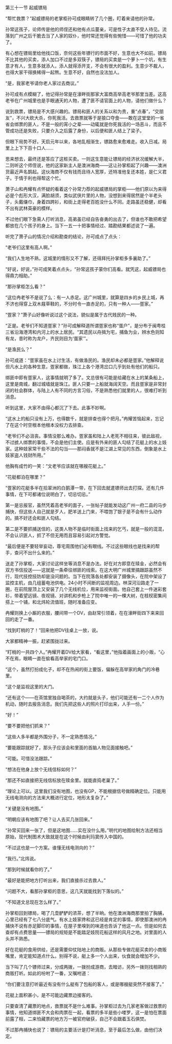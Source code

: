

第三十一节 起威镖局

“帮忙救票？”起威镖局的老掌柜孙可成眼睛转了几个圈，盯着来请他的孙常。

孙常这孩子，论师传是他的师侄还和他有点瓜蔓亲，可是性子太直不受人待见。流落到广州之后干脆去当了人家的奴仆，他时常还觉得有些惋惜――可惜了他的功夫了。

有心想在镖局里给他找口饭，奈何这些年镖行的市面不好，生意也大不如前。镖局不比其他的买卖，添人加口不过是多双筷子，镖局的买卖是一个萝卜一个坑，有生意才有人，生意多就添人，添人就得添开支，不会有很大的盈利。生意少不裁人，也得大家干得换稀得一起熬。生意不好，自然也没法加人。

“是，我家老爷请你老人家过去商议。”

孙可成有点模糊了，他记得孙常是在濠畔街那家大富商高举高老爷那里当差。这高老爷在广州城里也是手眼通天的人物，遭了匪不请官面上的人物，请他们做什么？

说到救票，镖局是不大感兴趣的。镖局和匪人的关系以和为贵，重“点春”，“交朋友”，不兴大砍大杀，你死我活。去救票就等于是狼口夺食――敢在这堂堂的一省省会绑票的匪人，不是一般的宵小之辈――动辄就是你死我活的一场恶斗，而且不管成功还是失败，只要介入之后露了身份，以后便和匪人结上了梁子。

但眼下局势不好。天启元年以来，各地乱相渐生，镖路愈来愈难走。收入日减。局里上上下下百十口人……

思来想去，最终还是答应了这桩买卖。一则这生意能让镖局的经济状况缓解大半，二则听这个师侄说，他的这家新主人是澳洲海商――这让孙掌柜起了兴趣――澳洲货最近声名鹊起。这伙海商不仅有钱而且待人宽厚，还特准他复还本姓，是仁义君子。于情于利也得帮这个忙。

萧子山和冉耀有点怀疑的看着这个孙常力荐的起威镖局的掌柜――他们原以为来得必是个彪形大汉，满脸胡须，类似武侠片里的人物，没想到来得居然是个半老头子，头戴缣巾，身着四跨衫，和街上走得老百姓没什么不同。走路虽还稳健，却看不出有武林英豪的模样。

不过他们眼下急需人打听消息，高弟虽已经自告奋勇的出去了，但谁也不敢把希望都放在几个孩子的身上。当下一五一十把事情经过、踏勘结果都述说了一遍。

听完了萧子山的情况介绍和勘查的结论，孙可成点了点头：

“老爷们这里有高人啊。”

“我们人生地不熟，这城里的情形又不了解，还得拜托孙掌柜多多襄助了。”

“好说，好说，”孙可成笑着点点头，“孙常这孩子蒙你们高看。就凭这，起威镖局也得鼎力相助。”

“那孙掌柜怎么看？”

“这位冉老爷不是说了么：有一人赤足。这广州城里，就算是四乡的乡民上城，再不济也得穿上双木屐草鞋的，不分时令一直赤足的，只有一种人――疍家。”

“疍家？”萧子山好像听说过这个说法，貌似是属于古代贱民的一种。

“正是。老爷们不知道疍家？”孙可成解释道所谓疍家也称“蛋户”，是分布于闽粤桂三省沿海港湾和内河上的水上居民。“其遗民以舟揖为宅，捕鱼为业，辨水色则知有龙，昔时称为龙户，齐民则目为‘蛋家’”。

“是渔民么？”

孙可成道：“疍家虽在水上讨生活，有做渔民的。渔民却未必都是疍家。”他解释说但凡水上的各种生意，疍家都做，珠江上各个港湾岔口几乎到处有他们的船只。

绑匪中即有疍家人，这事情就明了多了。文总很有可能是给藏在水上的某条船上，这里是南城，翻过城墙就是珠江。匪人只要一上船就海阔天空。而且疍家是非常封闭的社会群体，与陆上人有不同的方言习俗，不是熟悉他们就里的人，很难打听到消息。

听到这里，大家不由得心都沉了下去。此事不妙啊。

“这水上的船只没有上万，也得数千，就是排查也得个把月。”冉耀苦恼起来，忘记了在这个时空根本他根本没权力去排查。

“老爷们不必沮丧。事情没那么难办。疍家虽和陆上人老死不相往来，彼此敌视，不过掳人绑票的事情，不会是他们主使。应是有外来的匪人勾结了花艇上的水上妓家。这种妓家常干些不法的勾当――那闷香就不是江湖上常见的东西，倒象是水上妓家盗人钱财所用。”

他胸有成竹的一笑：“文老爷应该就在哪艘花艇上。”

“花艇都泊在哪里？”

“疍家的花艇多半在拾翠洲的白鹅潭一带，在下回去就遣镖师出去打探。还有几件事情，在下可都诸位说明白了，切忌切忌。”

第一是忌报官，虽然凭着高老爷的面子，一张帖子就能发动这广州一府二县的马步捕快，但这些人自己就是歹人，肥羊送上门来，不喂饱了银子是不会有什么动作的。搞不好还会和匪人勾结。

第二是不要抓捕送信的，这类人物不是临时街面上找来的乞丐，就是一般的混混，不会认识匪人，抓了不但无用而且容易引起对方警觉。

“最后便是不要轻举妄动，尊宅周围他们必有眼线。不过这些眼线也是找来的帮手，查问不出什么来的。”

送走了孙掌柜，大家讨论这样坐等消息不是办法。好在对方即意在赎金，必然会有双方书信投送――这就是一条牵往绑匪的线索。在这大明广州城里搞跟踪虽然不行，现代技控技防却是没问题的。当下在院落各处都安装了摄像头，在院中架设了监控主机，由几组蓄电池供电。24小时不间断的监视周边。林深河沿路走了一圈，在前院屋顶上又安装了几个无线机位，用来监视街面。他自己套上一件迷彩套衫，带着望远镜、夜视镜、对讲机和步枪上了院中唯一的一棵大树，在枝杈密集间搭上一个铺，和北炜轮流值班，随时准备应变。

冉耀则换上小厮的衣服，腰间带一个DV，由赵常引领着，在在濠畔街四下来来回回的走了一番。

“找到盯梢的了！”回来他把DV往桌上一放，说。

大家都精神一振，赶紧围拢过来。

“盯梢的一共四个人。”冉耀开着DV给大家看，“看这里，”他指着画面上的小贩，“心不在焉，眼睛一直在偷看高举家的宅门口。

“这个，虽然打扮成化子，却不在热闹的街上要饭，偏躲在高举家的角门的冷巷里。

“这个是监视这里的大门。

“还有这个――在茶馆里独自喝茶的，大约就是头子，他们可能还有一二个人作为机动，随时去报告消息。我们先把这些人的照片打印出来，人手一份。”

“好！”

“要不要把他们抓来？”

“这些人多半都是外围分子，不一定熟悉情况。”

“要能跟踪就好了，那头子应该会和里面的首脑人物见面接触吧。”

“可能。可惜没法跟踪。”

“想法在他身上放个无线信标如何？”

“那还不如直接把无线信标放在赎金里。就能直捣老巢了。”

“理论上可以。这里我们没有地图，也没有GP，不能根据信号做精确定位。只能用无线电测向的方法来大概进行定位，地形太复杂了。”

“关键是没有地图。”

“明朝应该有地图了吧？让人去买几张回来。”

“孙常买回来一张了，但是这地图……实在没什么用。”明代的地图绘制方法还相当原始，现代制图术大致就是在这个时候由利玛窦传入中国的。

“不过这也是一个方案。谁懂无线电测向的？”

“我行。”北炜说。

“那到时候就看你的了。”

“最好是能把地方打听出来，我们直接杀过去救人。”

“问题不大，看那孙掌柜的意思，这几天就能找到下落似的。”

“不知道文总现在怎么样了。”

孙掌柜回到镖局，喝了几壶酽酽的浓茶，想了半晌。他在澳洲海商那里拍了胸脯，心里已经有了七八分底气。有水上妓家搀和这已经是肯定的事情，即使那澳洲的冉捕快不说有赤足脚印的事情，在屋子里嗅到的味道也告诉了他这一点。但是如何去查却有点费思量――镖局的规矩是不能踏足妓院花船这样的风月之地。对里面的人头并不熟悉。

好在花艇的食用供给，还是需要仰仗陆地上的商贩。从那些专做花艇买卖的小商贩嘴里，肯定能知道点什么。别得不说，艇上多一个人出来，伙食就会增加不少。

当下叫了几个镖师过来，分成两拨，一拨扮成游商，去暗访，另外一拨则找相熟的商贩打听。如此的吩咐了一番，又嘱咐道：

“你们要注意打听最近有没有什么艇有了包船的客人，或是哪艘艇突然不接客了。”

花艇上面积甚小，是不可能边藏票边接客的。

只要查清了藏票的地点，救票就不是什么难事。孙掌柜过去为几家老客做过救票的事情，他知道绑匪不大会和肉票在一起，看票的多半是些小喽罗，这一是怕在票面前露了相，二来怕藏票的地方万一被官府破获，自己不会跟着玉石俱焚。

不过那冉捕快也说了：镖局的主要活计是打听消息，至于最后怎么做，由他们决定。

